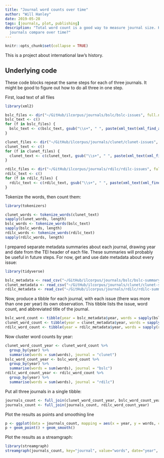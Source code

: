 ```yaml
---
title: "Journal word counts over time"
author: "Will Hanley"
date: 2019-05-28
tags: [journals, plot, publishing]
description: "Total word count is a good way to measure journal size. How do the different
  journals compare over time?"
---
```


```r
knitr::opts_chunk$set(collapse = TRUE)
```

This is a project about international law's history.


## Underlying code

These code blocks repeat the same steps for each of three journals. It might be good to figure out how to do all three in one step.

First, load text of all files
```r
library(xml2)

bslc_files <- dir("~/GitHub/ilcorpus/journals/bslc/bslc-issues", full.names = TRUE)
bslc_text <- c()
for (f in bslc_files) {
  bslc_text <- c(bslc_text, gsub("\\s+", " ", paste(xml_text(xml_find_all(read_xml(f), "//text()")), collapse=" ")))
}

clunet_files <- dir("~/GitHub/ilcorpus/journals/clunet/clunet-issues", full.names = TRUE)
clunet_text <- c()
for (f in clunet_files) {
  clunet_text <- c(clunet_text, gsub("\\s+", " ", paste(xml_text(xml_find_all(read_xml(f), "//text()")), collapse=" ")))
}

rdilc_files <- dir("~/GitHub/ilcorpus/journals/rdilc/rdilc-issues", full.names = TRUE)
rdilc_text <- c()
for (f in rdilc_files) {
  rdilc_text <- c(rdilc_text, gsub("\\s+", " ", paste(xml_text(xml_find_all(read_xml(f), "//text()")), collapse=" ")))
}
```

Tokenize the words, then count them:
```r
library(tokenizers)

clunet_words <- tokenize_words(clunet_text)
sapply(clunet_words, length)
bslc_words <- tokenize_words(bslc_text)
sapply(bslc_words, length)
rdilc_words <- tokenize_words(rdilc_text)
sapply(rdilc_words, length)
```

I prepared separate metadata summaries about each journal, drawing year and date from the TEI header of each file. These summaries will probably be useful in future steps. For now, get and use date metadata about every issue:
```r
library(tidyverse)

bslc_metadata <- read_csv("~/GitHub/ilcorpus/journals/bslc/bslc-summary.csv")
clunet_metadata <- read_csv("~/GitHub/ilcorpus/journals/clunet/clunet-summary.csv")
rdilc_metadata <- read_csv("~/GitHub/ilcorpus/journals/rdilc/rdilc-summary.csv")
```

Now, produce a tibble for each journal, with each issue (there was more than one per year) its own observation. This tibble lists the issue, word count, and abbreviated title of the journal.
```r
bslc_word_count <- tibble(year = bslc_metadata$year, words = sapply(bslc_words, length), journal = "bslc")
clunet_word_count <- tibble(year = clunet_metadata$year, words = sapply(clunet_words, length), journal = "clunet")
rdilc_word_count <- tibble(year = rdilc_metadata$year, words = sapply(rdilc_words, length), journal = "clunet")
```

Now cluster word counts by year:
```r
clunet_word_count_year <- clunet_word_count %>% 
  group_by(year) %>% 
  summarise(words = sum(words), journal = "clunet")
bslc_word_count_year <- bslc_word_count %>% 
  group_by(year) %>% 
  summarise(words = sum(words), journal = "bslc")
rdilc_word_count_year <- rdilc_word_count %>% 
  group_by(year) %>% 
  summarise(words = sum(words), journal = "rdilc")
```

Put all three journals in a single tibble:
```r
journals_count <- full_join(clunet_word_count_year, bslc_word_count_year)
journals_count <- full_join(journals_count, rdilc_word_count_year)
```

Plot the results as points and smoothing line
```r
p <- ggplot(data = journals_count, mapping = aes(x = year, y = words, color = journal))
p + geom_point() + geom_smooth()
```

Plot the results as a streamgraph:
```r
library(streamgraph)
streamgraph(journals_count, key="journal", value="words", date="year", offset="zero") 
```
